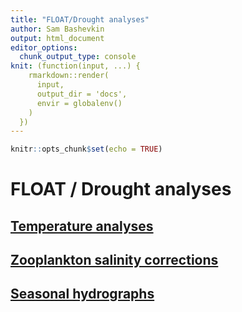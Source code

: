 ```yaml
---
title: "FLOAT/Drought analyses"
author: Sam Bashevkin
output: html_document
editor_options: 
  chunk_output_type: console
knit: (function(input, ...) {
    rmarkdown::render(
      input,
      output_dir = 'docs',
      envir = globalenv()
    )
  })
---
```


```r
knitr::opts_chunk$set(echo = TRUE)
```

# FLOAT / Drought analyses

## [Temperature analyses](Temperature-analyses.html)

## [Zooplankton salinity corrections](Zooplankton-salinity-relationships-in-Suisun.html)

## [Seasonal hydrographs](Seasonal-hydrographs.html)